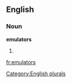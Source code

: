 ==English==

===Noun===
'''emulators'''

# {{plural of|[[emulator]]}}

[[Category:English plurals]]

[[fr:emulators]]